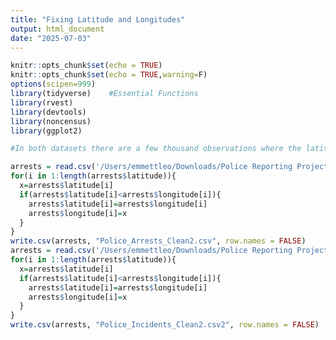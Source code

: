 ```yaml
---
title: "Fixing Latitude and Longitudes"
output: html_document
date: "2025-07-03"
---
```


```r
knitr::opts_chunk$set(echo = TRUE)
knitr::opts_chunk$set(echo = TRUE,warning=F)
options(scipen=999)
library(tidyverse)    #Essential Functions
library(rvest)
library(devtools)
library(noncensus)
library(ggplot2)
```

```r

#In both datasets there are a few thousand observations where the latitude and longitude were swapped. This code fixes that for both datasets.

arrests = read.csv('/Users/emmettleo/Downloads/Police Reporting Project/Police_Arrests_Clean.csv')
for(i in 1:length(arrests$latitude)){
  x=arrests$latitude[i]
  if(arrests$latitude[i]<arrests$longitude[i]){
    arrests$latitude[i]=arrests$longitude[i]
    arrests$longitude[i]=x
  }
}
write.csv(arrests, "Police_Arrests_Clean2.csv", row.names = FALSE)
arrests = read.csv('/Users/emmettleo/Downloads/Police Reporting Project/Police_Incidents_Clean.csv')
for(i in 1:length(arrests$latitude)){
  x=arrests$latitude[i]
  if(arrests$latitude[i]<arrests$longitude[i]){
    arrests$latitude[i]=arrests$longitude[i]
    arrests$longitude[i]=x
  }
}
write.csv(arrests, "Police_Incidents_Clean2.csv2", row.names = FALSE)
```